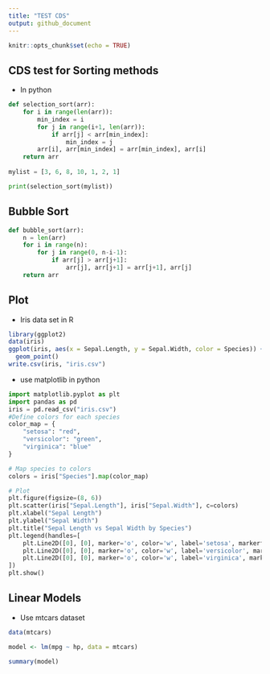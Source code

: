 ```yaml
---
title: "TEST CDS"
output: github_document
---
```


```r
knitr::opts_chunk$set(echo = TRUE)
```

## CDS test for Sorting methods
- In python

```python

def selection_sort(arr):
    for i in range(len(arr)):
        min_index = i
        for j in range(i+1, len(arr)):
            if arr[j] < arr[min_index]:
                min_index = j
        arr[i], arr[min_index] = arr[min_index], arr[i]
    return arr
  
mylist = [3, 6, 8, 10, 1, 2, 1]

print(selection_sort(mylist))

```

## Bubble Sort

```python

def bubble_sort(arr):
    n = len(arr)
    for i in range(n):
        for j in range(0, n-i-1):
            if arr[j] > arr[j+1]:
                arr[j], arr[j+1] = arr[j+1], arr[j]
    return arr

```


## Plot

- Iris data set in R

```R
library(ggplot2)
data(iris)
ggplot(iris, aes(x = Sepal.Length, y = Sepal.Width, color = Species)) + 
  geom_point()
write.csv(iris, "iris.csv")
```

- use matplotlib in python

```python
import matplotlib.pyplot as plt
import pandas as pd
iris = pd.read_csv("iris.csv")
#Define colors for each species
color_map = {
    "setosa": "red",
    "versicolor": "green",
    "virginica": "blue"
}

# Map species to colors
colors = iris["Species"].map(color_map)

# Plot
plt.figure(figsize=(8, 6))
plt.scatter(iris["Sepal.Length"], iris["Sepal.Width"], c=colors)
plt.xlabel("Sepal Length")
plt.ylabel("Sepal Width")
plt.title("Sepal Length vs Sepal Width by Species")
plt.legend(handles=[
    plt.Line2D([0], [0], marker='o', color='w', label='setosa', markerfacecolor='red', markersize=10),
    plt.Line2D([0], [0], marker='o', color='w', label='versicolor', markerfacecolor='green', markersize=10),
    plt.Line2D([0], [0], marker='o', color='w', label='virginica', markerfacecolor='blue', markersize=10)
])
plt.show()
```

## Linear Models
 - Use mtcars dataset

```r

data(mtcars)

model <- lm(mpg ~ hp, data = mtcars)

summary(model)

```

